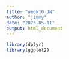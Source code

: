 ```yaml
---
title: "week10_JN"
author: "jimmy"
date: "2023-05-11"
output: html_document
---
```


```r
library(dplyr)
library(ggplot2)
```


